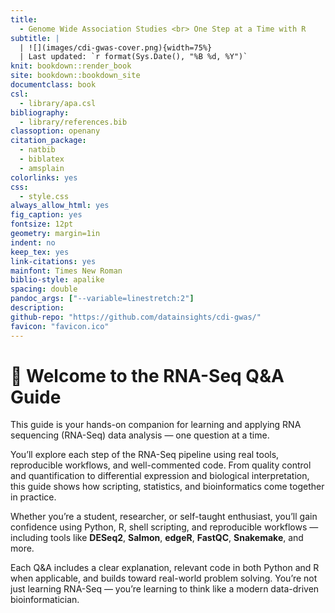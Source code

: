 ```yaml
---
title:
  - Genome Wide Association Studies <br> One Step at a Time with R
subtitle: |
  | ![](images/cdi-gwas-cover.png){width=75%}
  | Last updated: `r format(Sys.Date(), "%B %d, %Y")`
knit: bookdown::render_book
site: bookdown::bookdown_site
documentclass: book
csl: 
  - library/apa.csl
bibliography:
  - library/references.bib
classoption: openany
citation_package:
  - natbib
  - biblatex
  - amsplain
colorlinks: yes
css: 
  - style.css
always_allow_html: yes
fig_caption: yes
fontsize: 12pt
geometry: margin=1in
indent: no
keep_tex: yes
link-citations: yes
mainfont: Times New Roman
biblio-style: apalike
spacing: double
pandoc_args: ["--variable=linestretch:2"]
description:
github-repo: "https://github.com/datainsights/cdi-gwas/"
favicon: "favicon.ico"
---
```


#  {-}

# 🌱 Welcome to the RNA-Seq Q&A Guide {-}

This guide is your hands-on companion for learning and applying RNA sequencing (RNA-Seq) data analysis — one question at a time.

You'll explore each step of the RNA-Seq pipeline using real tools, reproducible workflows, and well-commented code. From quality control and quantification to differential expression and biological interpretation, this guide shows how scripting, statistics, and bioinformatics come together in practice.

Whether you’re a student, researcher, or self-taught enthusiast, you’ll gain confidence using Python, R, shell scripting, and reproducible workflows — including tools like **DESeq2**, **Salmon**, **edgeR**, **FastQC**, **Snakemake**, and more.

Each Q&A includes a clear explanation, relevant code in both Python and R when applicable, and builds toward real-world problem solving. You're not just learning RNA-Seq — you're learning to think like a modern data-driven bioinformatician.